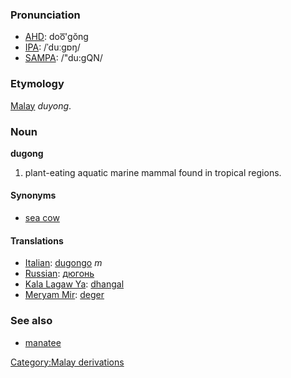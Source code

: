 ===Pronunciation===
*[[w:AHD|AHD]]: doo͞'gŏng
*[[w:IPA|IPA]]: /ˈduːgɒŋ/
*[[w:SAMPA|SAMPA]]: /"du:gQN/

===Etymology===
[[Malay]] ''duyong''.

===Noun===
'''dugong'''

# plant-eating aquatic marine mammal found in tropical regions.

====Synonyms====
*[[sea cow]]

====Translations====
*[[Italian]]: [[dugongo]] ''m''
*[[Russian]]: [[дюгонь]]
*[[Kala Lagaw Ya]]: [[dhangal]]
*[[Meryam Mir]]: [[deger]]

===See also===
*[[manatee]]
[[Category:Malay derivations]]